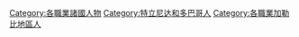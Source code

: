 [[Category:各職業諸國人物|Category:各職業諸國人物]]
[[Category:特立尼达和多巴哥人|Category:特立尼达和多巴哥人]]
[[Category:各職業加勒比地區人|Category:各職業加勒比地區人]]